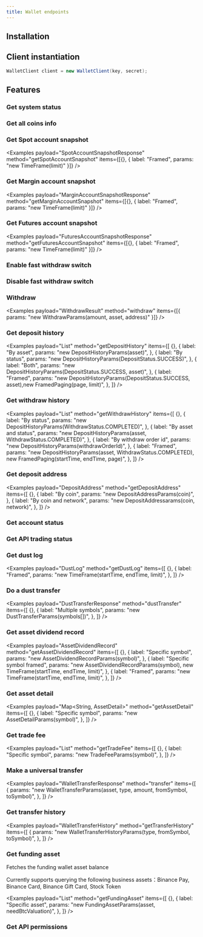 ```yaml
---
title: Wallet endpoints
---
```



<RepoBadges artifact="wallet" />

## Installation

<ArtifactInstall repo="wallet" />

## Client instantiation

```java
WalletClient client = new WalletClient(key, secret);
```

## Features

### Get system status

<Examples payload="SystemStatus" method="getSystemStatus" items={[{}]} />

### Get all coins info

<Examples payload="CoinInformation>" method="getAllCoinsInfo" items={[{}]} />

### Get Spot account snapshot

<Examples
    payload="SpotAccountSnapshotResponse"
    method="getSpotAccountSnapshot"
    items={[{}, { label: "Framed", params: "new TimeFrame(limit)" }]}
/>

### Get Margin account snapshot

<Examples
    payload="MarginAccountSnapshotResponse"
    method="getMarginAccountSnapshot"
    items={[{}, { label: "Framed", params: "new TimeFrame(limit)" }]}
/>

### Get Futures account snapshot

<Examples
    payload="FuturesAccountSnapshotResponse"
    method="getFuturesAccountSnapshot"
    items={[{}, { label: "Framed", params: "new TimeFrame(limit)" }]}
/>

### Enable fast withdraw switch

<Examples payload="Void" method="enableFastWithdrawSwitch" items={[{}]} />

### Disable fast withdraw switch

<Examples payload="Void" method="disableFastWithdrawSwitch" items={[{}]} />

### Withdraw

<Examples
    payload="WithdrawResult"
    method="withdraw"
    items={[{ params: "new WithdrawParams(amount, asset, address)" }]}
/>

### Get deposit history

<Examples
    payload="List<DepositHistory>"
    method="getDepositHistory"
    items={[
        {},
        {
            label: "By asset",
            params: "new DepositHistoryParams(asset)",
        },
        {
            label: "By status",
            params: "new DepositHistoryParams(DepositStatus.SUCCESS)",
        },
        {
            label: "Both",
            params: "new DepositHistoryParams(DepositStatus.SUCCESS, asset)",
        },
        {
            label: "Framed",
            params: "new DepositHistoryParams(DepositStatus.SUCCESS, asset),new FramedPaging(page, limit)",
        },
    ]}
/>

### Get withdraw history

<Examples
    payload="List<WithdrawHistory>"
    method="getWithdrawHistory"
    items={[
        {},
        {
            label: "By status",
            params: "new DepositHistoryParams(WithdrawStatus.COMPLETED)",
        },
        {
            label: "By asset and status",
            params: "new DepositHistoryParams(asset, WithdrawStatus.COMPLETED)",
        },
        {
            label: "By withdraw order id",
            params: "new DepositHistoryParams(withdrawOrderId)",
        },
        {
            label: "Framed",
            params: "new DepositHistoryParams(asset, WithdrawStatus.COMPLETED), new FramedPaging(startTime, endTime, page)",
        },
    ]}
/>

### Get deposit address

<Examples
    payload="DepositAddress"
    method="getDepositAddress"
    items={[
        {},
        {
            label: "By coin",
            params: "new DepositAddressParams(coin)",
        },
        {
            label: "By coin and network",
            params: "new DepositAddressarams(coin, network)",
        },
    ]}
/>

### Get account status

<Examples payload="AccountStatus" method="getAccountstatus" items={[{}]} />

### Get API trading status

<Examples payload="ApiTradingStatus" method="getApiTradingStatus" items={[{}]} />

### Get dust log

<Examples
    payload="DustLog"
    method="getDustLog"
    items={[
        {},
        {
            label: "Framed",
            params: "new TimeFrame(startTime, endTime, limit)",
        },
    ]}
/>

### Do a dust transfer

<Examples
    payload="DustTransferResponse"
    method="dustTransfer"
    items={[
        {},
        {
            label: "Multiple symbols",
            params: "new DustTransferParams(symbols[])",
        },
    ]}
/>

### Get asset dividend record

<Examples
    payload="AssetDividendRecord"
    method="getAssetDividendRecord"
    items={[
        {},
        {
            label: "Specific symbol",
            params: "new AssetDividendRecordParams(symbol)",
        },
        {
            label: "Specific symbol framed",
            params: "new AssetDividendRecordParams(symbol), new TimeFrame(startTime, endTime, limit)",
        },
        {
            label: "Framed",
            params: "new TimeFrame(startTime, endTime, limit)",
        },
    ]}
/>

### Get asset detail

<Examples
    payload="Map<String, AssetDetail>"
    method="getAssetDetail"
    items={[
        {},
        {
            label: "Specific symbol",
            params: "new AssetDetailParams(symbol)",
        },
    ]}
/>

### Get trade fee

<Examples
    payload="List<TradeFee>"
    method="getTradeFee"
    items={[
        {},
        {
            label: "Specific symbol",
            params: "new TradeFeeParams(symbol)",
        },
    ]}
/>

### Make a universal transfer

<Examples
    payload="WalletTransferResponse"
    method="transfer"
    items={[
        {
            params: "new WalletTransferParams(asset, type, amount, fromSymbol, toSymbol)",
        },
    ]}
/>

### Get transfer history

<Examples
    payload="WalletTransferHistory"
    method="getTransferHistory"
    items={[
        {
            params: "new WalletTransferHistoryParams(type, fromSymbol, toSymbol)",
        },
    ]}
/>

### Get funding asset

Fetches the funding wallet asset balance

Currently supports querying the following business assets：Binance Pay, Binance Card, Binance Gift Card, Stock Token

<Examples
    payload="List<FundingAsset>"
    method="getFundingAsset"
    items={[
        {},
        {
            label: "Specific asset",
            params: "new FundingAssetParams(asset, needBtcValuation)",
        },
    ]}
/>

### Get API permissions

<Examples payload="ApiPermissions" method="getApiPermissions" items={[{}]} />
